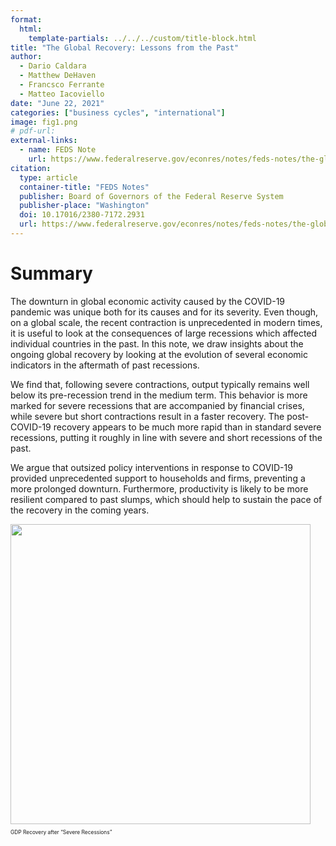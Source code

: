 ```yaml
---
format: 
  html:
    template-partials: ../../../custom/title-block.html
title: "The Global Recovery: Lessons from the Past"
author: 
  - Dario Caldara
  - Matthew DeHaven
  - Francsco Ferrante
  - Matteo Iacoviello
date: "June 22, 2021"
categories: ["business cycles", "international"]
image: fig1.png
# pdf-url:
external-links:
  - name: FEDS Note
    url: https://www.federalreserve.gov/econres/notes/feds-notes/the-global-recovery-lessons-from-the-past-20210622.html
citation:
  type: article
  container-title: "FEDS Notes"
  publisher: Board of Governors of the Federal Reserve System
  publisher-place: "Washington"
  doi: 10.17016/2380-7172.2931
  url: https://www.federalreserve.gov/econres/notes/feds-notes/the-global-recovery-lessons-from-the-past-20210622.html
---
```


# Summary

The downturn in global economic activity caused by the COVID-19 pandemic was unique both for its causes and for its severity. Even though, on a global scale, the recent contraction is unprecedented in modern times, it is useful to look at the consequences of large recessions which affected individual countries in the past. In this note, we draw insights about the ongoing global recovery by looking at the evolution of several economic indicators in the aftermath of past recessions.

We find that, following severe contractions, output typically remains well below its pre-recession trend in the medium term. This behavior is more marked for severe recessions that are accompanied by financial crises, while severe but short contractions result in a faster recovery. The post-COVID-19 recovery appears to be much more rapid than in standard severe recessions, putting it roughly in line with severe and short recessions of the past.

We argue that outsized policy interventions in response to COVID-19 provided unprecedented support to households and firms, preventing a more prolonged downturn. Furthermore, productivity is likely to be more resilient compared to past slumps, which should help to sustain the pace of the recovery in the coming years.


::: {#fig-1 style="font-size: 60%;"}
![](fig1.png){width=5in}

GDP Recovery after "Severe Recessions"
:::
